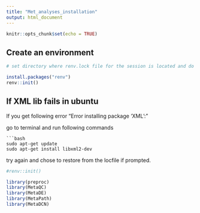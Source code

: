 ```yaml
---
title: "Met_analyses_installation"
output: html_document
---
```


```r
knitr::opts_chunk$set(echo = TRUE)
```

## Create an environment


```r
# set directory where renv.lock file for the session is located and do following.

install.packages("renv")
renv::init()
```

## If XML lib fails in ubuntu

If you get following error "Error installing package 'XML':"

go to terminal and run following commands
```
```bash
sudo apt-get update
sudo apt-get install libxml2-dev

```
try again and chose to restore from the locfile if prompted.

```r
#renv::init()
```


```r
library(preproc)
library(MetaQC)
library(MetaDE)
library(MetaPath)
library(MetaDCN)
```


